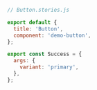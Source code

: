 ```js
// Button.stories.js

export default {
  title: 'Button',
  component: 'demo-button',
};

export const Success = {
  args: {
    variant: 'primary',
  },
};
```

